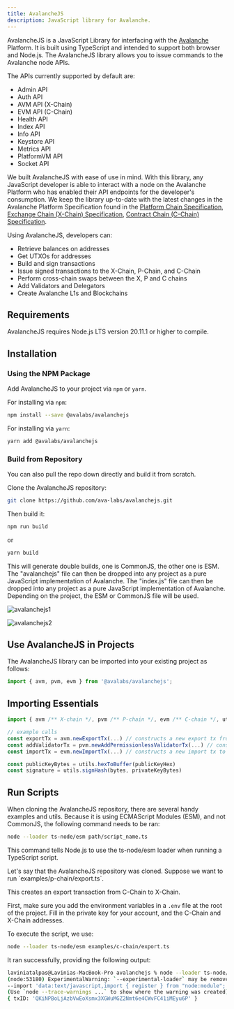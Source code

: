 ```yaml
---
title: AvalancheJS
description: JavaScript library for Avalanche.
---
```


AvalancheJS is a JavaScript Library for interfacing with the [Avalanche](/docs/quick-start) Platform. It is built using TypeScript and intended to support both browser and Node.js. The AvalancheJS library allows you to issue commands to the Avalanche node APIs.

The APIs currently supported by default are:

- Admin API
- Auth API
- AVM API (X-Chain)
- EVM API (C-Chain)
- Health API
- Index API
- Info API
- Keystore API
- Metrics API
- PlatformVM API
- Socket API

We built AvalancheJS with ease of use in mind. With this library, any JavaScript developer is able to interact with a node on the Avalanche Platform who has enabled their API endpoints for the developer's consumption. We keep the library up-to-date with the latest changes in the Avalanche Platform Specification found in the [Platform Chain Specification](/docs/apis/p-chain/api), [Exchange Chain (X-Chain) Specification](/docs/apis/x-chain/api), [Contract Chain (C-Chain) Specification](/docs/apis/c-chain/api).

Using AvalancheJS, developers can:

- Retrieve balances on addresses
- Get UTXOs for addresses
- Build and sign transactions
- Issue signed transactions to the X-Chain, P-Chain, and C-Chain
- Perform cross-chain swaps between the X, P and C chains
- Add Validators and Delegators
- Create Avalanche L1s and Blockchains

Requirements[​](#requirements "Direct link to heading")
-------------------------------------------------------

AvalancheJS requires Node.js LTS version 20.11.1 or higher to compile.

Installation[​](#installation "Direct link to heading")
-------------------------------------------------------

### Using the NPM Package[​](#using-the-npm-package "Direct link to heading")

Add AvalancheJS to your project via `npm` or `yarn`.

For installing via `npm`:

```bash
npm install --save @avalabs/avalanchejs
```

For installing via `yarn`:

```bash
yarn add @avalabs/avalanchejs
```

### Build from Repository[​](#build-from-repository "Direct link to heading")

You can also pull the repo down directly and build it from scratch.

Clone the AvalancheJS repository:

```bash
git clone https://github.com/ava-labs/avalanchejs.git
```

Then build it:

```bash
npm run build
```

or

```bash
yarn build
```

This will generate double builds, one is CommonJS, the other one is ESM. The "avalanchejs" file can then be dropped into any project as a pure JavaScript implementation of Avalanche. The "index.js" file can then be dropped into any project as a pure JavaScript implementation of Avalanche. Depending on the project, the ESM or CommonJS file will be used.

![avalanchejs1](/images/avalanche-js.png)

![avalanchejs2](/images/avalanche-js2.png)

Use AvalancheJS in Projects[​](#use-avalanchejs-in-projects "Direct link to heading")
-------------------------------------------------------------------------------------

The AvalancheJS library can be imported into your existing project as follows:

```js
import { avm, pvm, evm } from '@avalabs/avalanchejs';
```

Importing Essentials[​](#importing-essentials "Direct link to heading")
-----------------------------------------------------------------------

```js
import { avm /** X-chain */, pvm /** P-chain */, evm /** C-chain */, utils } from "@avalabs/avalanchejs"

// example calls
const exportTx = avm.newExportTx(...) // constructs a new export tx from X
const addValidatorTx = pvm.newAddPermissionlessValidatorTx(...) // constructs a new add validator tx on P
const importTx = evm.newImportTx(...) // constructs a new import tx to C

const publicKeyBytes = utils.hexToBuffer(publicKeyHex)
const signature = utils.signHash(bytes, privateKeyBytes)
```

Run Scripts[​](#run-scripts "Direct link to heading")
-----------------------------------------------------

When cloning the AvalancheJS repository, there are several handy examples and utils. Because it is using ECMAScript Modules (ESM), and not CommonJS, the following command needs to be ran:

```bash
node --loader ts-node/esm path/script_name.ts
```

This command tells Node.js to use the ts-node/esm loader when running a TypeScript script.

<Accordions>
<Accordion title="Example">
Let's say that the AvalancheJS repository was cloned. Suppose we want to run `examples/p-chain/export.ts`.

This creates an export transaction from C-Chain to X-Chain.

First, make sure you add the environment variables in a `.env` file at the root of the project. Fill in the private key for your account, and the C-Chain and X-Chain addresses.

To execute the script, we use:

```bash
node --loader ts-node/esm examples/c-chain/export.ts
```

It ran successfully, providing the following output:

```bash
laviniatalpas@Lavinias-MacBook-Pro avalanchejs % node --loader ts-node/esm examples/c-chain/export.ts 
(node:53180) ExperimentalWarning: `--experimental-loader` may be removed in the future; instead use `register()`:
--import 'data:text/javascript,import { register } from "node:module"; import { pathToFileURL } from "node:url"; register("ts-node/esm", pathToFileURL("./"));'
(Use `node --trace-warnings ...` to show where the warning was created)
{ txID: 'QKiNPBoLjAzbVwEoXsmx3XGWuMGZ2Nmt6e4CWvFC41iMEyu6P' }
```
</Accordion>
</Accordions>
